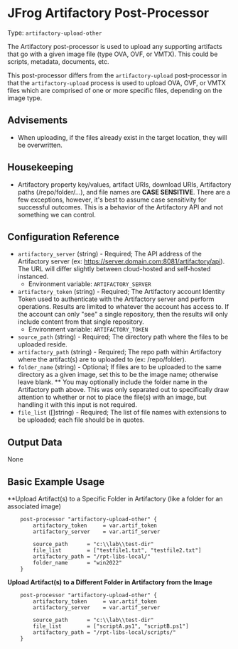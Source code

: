# JFrog Artifactory Post-Processor

Type:  `artifactory-upload-other`

The Artifactory post-processor is used to upload any supporting artifacts that go with a given image file (type OVA, OVF, or VMTX). This could be scripts, metadata, documents, etc.

This post-processor differs from the `artifactory-upload` post-processor in that the `artifactory-upload` process is used to upload OVA, OVF, or VMTX files which are comprised of one or more specific files, depending on the image type.


## Advisements
* When uploading, if the files already exist in the target location, they will be overwritten.


## Housekeeping
* Artifactory property key/values, artifact URIs, download URIs, Artifactory paths (/repo/folder/...), and file names are **CASE SENSITIVE**. There are a few exceptions, however, it's best to assume case sensitivity for successful outcomes. This is a behavior of the Artifactory API and not something we can control.


## Configuration Reference

- `artifactory_server` (string) - Required; The API address of the Artifactory server (ex: https://server.domain.com:8081/artifactory/api). The URL will differ slightly between cloud-hosted and self-hosted instanced.
    * Environment variable: `ARTIFACTORY_SERVER`
- `artifactory_token` (string) - Required; The Artifactory account Identity Token used to authenticate with the Artifactory server and perform operations. Results are limited to whatever the account has access to. If the account can only "see" a single repository, then the results will only include content from that single repository.
    * Environment variable: `ARTIFACTORY_TOKEN`	
- `source_path` (string) - Required; The directory path where the files to be uploaded reside.
- `artifactory_path` (string) - Required; The repo path within Artifactory where the artifact(s) are to uploaded to (ex: /repo/folder).
- `folder_name` (string) - Optional; If files are to be uploaded to the same directory as a given image, set this to be the image name; otherwise leave blank.
  ** You may optionally include the folder name in the Artifactory path above. This was only separated out to specifically draw attention to whether or not to place the file(s) with an image, but handling it with this input is not required.
- `file_list` ([]string) - Required; The list of file names with extensions to be uploaded; each file should be in quotes.


## Output Data

None


## Basic Example Usage

**Upload Artifact(s) to a Specific Folder in Artifactory (like a folder for an associated image)
```hcl
	post-processor "artifactory-upload-other" {
        artifactory_token     = var.artif_token  
        artifactory_server    = var.artif_server 
			
		source_path      = "c:\\lab\\test-dir"
		file_list        = ["testfile1.txt", "testfile2.txt"]
		artifactory_path = "/rpt-libs-local/"
		folder_name      = "win2022"
	}
```

**Upload Artifact(s) to a Different Folder in Artifactory from the Image**
```hcl
	post-processor "artifactory-upload-other" {
        artifactory_token     = var.artif_token  
        artifactory_server    = var.artif_server 
			
		source_path      = "c:\\lab\\test-dir"
		file_list        = ["scriptA.ps1", "scriptB.ps1"]
		artifactory_path = "/rpt-libs-local/scripts/"
	}
```